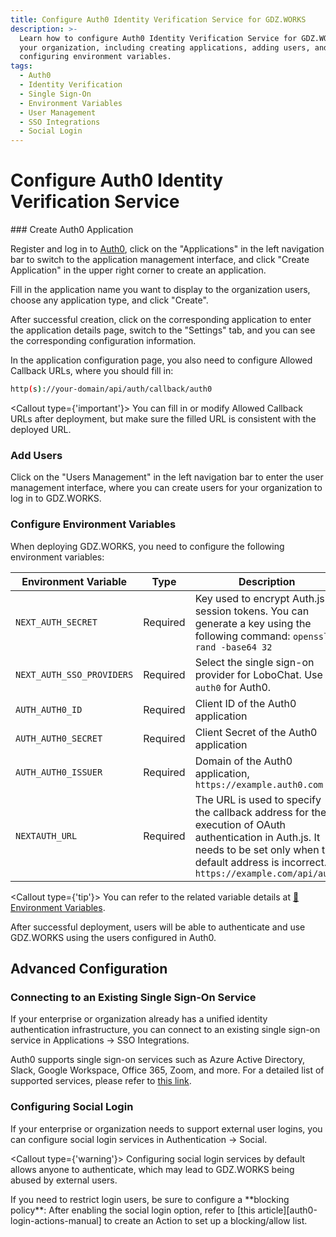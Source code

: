 ```yaml
---
title: Configure Auth0 Identity Verification Service for GDZ.WORKS
description: >-
  Learn how to configure Auth0 Identity Verification Service for GDZ.WORKS for
  your organization, including creating applications, adding users, and
  configuring environment variables.
tags:
  - Auth0
  - Identity Verification
  - Single Sign-On
  - Environment Variables
  - User Management
  - SSO Integrations
  - Social Login
---
```


# Configure Auth0 Identity Verification Service

<Steps>
  ### Create Auth0 Application

  Register and log in to [Auth0][auth0-client-page], click on the "Applications" in the left navigation bar to switch to the application management interface, and click "Create Application" in the upper right corner to create an application.

  Fill in the application name you want to display to the organization users, choose any application type, and click "Create".

  After successful creation, click on the corresponding application to enter the application details page, switch to the "Settings" tab, and you can see the corresponding configuration information.

  In the application configuration page, you also need to configure Allowed Callback URLs, where you should fill in:

  ```bash
  http(s)://your-domain/api/auth/callback/auth0
  ```

  <Callout type={'important'}>
    You can fill in or modify Allowed Callback URLs after deployment, but make sure the filled URL is
    consistent with the deployed URL.
  </Callout>

  ### Add Users

  Click on the "Users Management" in the left navigation bar to enter the user management interface, where you can create users for your organization to log in to GDZ.WORKS.

  ### Configure Environment Variables

  When deploying GDZ.WORKS, you need to configure the following environment variables:

  | Environment Variable      | Type     | Description                                                                                                                                                                                         |
  | ------------------------- | -------- | --------------------------------------------------------------------------------------------------------------------------------------------------------------------------------------------------- |
  | `NEXT_AUTH_SECRET`        | Required | Key used to encrypt Auth.js session tokens. You can generate a key using the following command: `openssl rand -base64 32`                                                                           |
  | `NEXT_AUTH_SSO_PROVIDERS` | Required | Select the single sign-on provider for LoboChat. Use `auth0` for Auth0.                                                                                                                             |
  | `AUTH_AUTH0_ID`           | Required | Client ID of the Auth0 application                                                                                                                                                                  |
  | `AUTH_AUTH0_SECRET`       | Required | Client Secret of the Auth0 application                                                                                                                                                              |
  | `AUTH_AUTH0_ISSUER`       | Required | Domain of the Auth0 application, `https://example.auth0.com`                                                                                                                                        |
  | `NEXTAUTH_URL`            | Required | The URL is used to specify the callback address for the execution of OAuth authentication in Auth.js. It needs to be set only when the default address is incorrect. `https://example.com/api/auth` |

  <Callout type={'tip'}>
    You can refer to the related variable details at [📘Environment Variables](/docs/self-hosting/environment-variable#auth0).
  </Callout>
</Steps>

<Callout>
  After successful deployment, users will be able to authenticate and use GDZ.WORKS using the users
  configured in Auth0.
</Callout>

## Advanced Configuration

### Connecting to an Existing Single Sign-On Service

If your enterprise or organization already has a unified identity authentication infrastructure, you can connect to an existing single sign-on service in Applications -> SSO Integrations.

Auth0 supports single sign-on services such as Azure Active Directory, Slack, Google Workspace, Office 365, Zoom, and more. For a detailed list of supported services, please refer to [this link][auth0-sso-integrations].

### Configuring Social Login

If your enterprise or organization needs to support external user logins, you can configure social login services in Authentication -> Social.

<Callout type={'warning'}>
  Configuring social login services by default allows anyone to authenticate, which may lead to
  GDZ.WORKS being abused by external users.
</Callout>

<Callout>
  If you need to restrict login users, be sure to configure a **blocking policy**: After enabling
  the social login option, refer to [this article][auth0-login-actions-manual] to create an Action
  to set up a blocking/allow list.
</Callout>

[auth0-client-page]: https://manage.auth0.com/dashboard
[auth0-login-actions-manual]: https://auth0.com/blog/permit-or-deny-login-requests-using-auth0-actions/
[auth0-sso-integrations]: https://marketplace.auth0.com/features/sso-integrations
